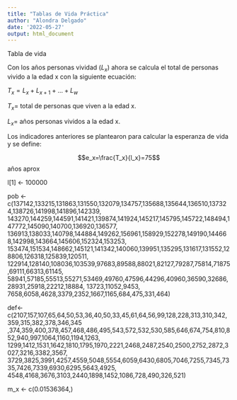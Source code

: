 ---
title: "Tablas de Vida Práctica"
author: "Alondra Delgado"
date: '2022-05-27'
output: html_document
---

Tabla de vida

Con los años personas vividad ($L_x$) ahora se calcula el total de personas vivido a la edad x con la siguiente ecuación:

$T_x=L_x+L_{x+1}+...+L_w$

$T_x=$ total de personas que viven a la edad x.

$L_x=$ años personas vividos a la edad x.

Los indicadores anteriores se plantearon para calcular la esperanza de vida y se define:

$$e_x=\frac{T_x}{l_x}=75$$ años aprox

l[1] <- 100000



pob <- c(137142,133215,131863,131550,132079,134757,135688,135644,136510,137324,138726,141998,141896,142339, 143270,144259,144591,141421,139874,141924,145217,145795,145722,148494,147772,145090,140700,136920,136577,
136913,138033,140798,144884,149262,156961,158929,152278,149190,144668,142998,143664,145606,152324,153253,
153474,151534,148662,145121,141342,140060,139951,135295,131617,131552,128806,126318,125839,120511,
122914,128140,108036,103539,97683,89588,88021,82127,79287,75814,71875,69111,66313,61145,
58941,57185,55513,55271,53469,49760,47596,44296,40960,36590,32686,28931,25918,22212,18884,
13723,11052,9453, 7658,6058,4628,3379,2352,1667,1165,684,475,331,464)

def<- c(2107,157,107,65,64,50,53,36,40,50,33,45,61,64,56,99,128,228,313,310,342,359,315,382,378,346,345
,374,359,400,378,457,468,486,495,543,572,532,530,585,646,674,754,810,852,940,997,1064,1160,1194,1263,
1299,1412,1531,1642,1810,1795,1970,2221,2468,2487,2540,2500,2752,2872,3027,3216,3382,3567,
3729,3825,3991,4257,4559,5048,5554,6059,6430,6805,7046,7255,7345,7335,7426,7339,6930,6295,5643,4925,
4548,4168,3676,3103,2440,1898,1452,1086,728,490,326,521)

m_x <- c(0.01536364,)



